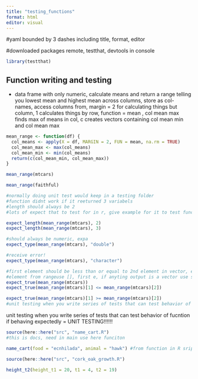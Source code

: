 ```yaml
---
title: "testing_functions"
format: html
editor: visual
---
```


#yaml bounded by 3 dashes including title, format, editor

#downloaded packages remote, testthat, devtools in console

```r
library(testthat)

```

## Function writing and testing

-   data frame with only numeric, calculate means and return a range telling you lowest mean and highest mean across columns, store as col-names, access columns from, margin = 2 for calculating things but column, 1 calculates things by row, function = mean , col mean max finds max of means in col, c creates vectors containing col mean min and col mean max

```r
mean_range <- function(df) {
  col_means <- apply(X = df, MARGIN = 2, FUN = mean, na.rm = TRUE)
  col_mean_max <- max(col_means)
  col_mean_min <- min(col_means)
  return(c(col_mean_min, col_mean_max))
}

```

```r
mean_range(mtcars)

```

```r
mean_range(faithful)

```

```r
#normally doing unit test would keep in a testing folder
#function didnt work if it reeturned 3 variabels
#length should always be 2
#lots of expect that to test for in r, give example for it to test function, 2 added becasue it should be 2, if nothign happened it works!, put in 3 recieve an error

expect_length(mean_range(mtcars), 2)
expect_length(mean_range(mtcars), 3)

```

```r
#should always be numeric, expa
expect_type(mean_range(mtcars), "double")
```

```r
#receive error!
expect_type(mean_range(mtcars), "character")
```

```r
#first element should be less than or equal to 2nd element in vector, expect_true, give conition and expect outcomine in conditional statement to be true, followinig condition to be true '
#element from rangeuse [], first e, if anyting output is a vector use square brackets and place elemnt number like specified row or column
expect_true(mean_range(mtcars))
expect_true(mean_range(mtcars)[1] <= mean_range(mtcars)[2])
```

```r
expect_true(mean_range(mtcars)[1] >= mean_range(mtcars)[2])
#unit testing when you write series of tests that can test behavior of fucntion if behaving expectedly = UNIT TESTING!
```

unit testing when you write series of tests that can test behavior of fucntion if behaving expectedly = UNIT TESTING!!!!!!

```r
source(here::here("src", "name_cart.R")
#this is docs, need in main use here funciton
```

```r
name_cart(food = "ecnhilada", animal = "hawk") #from function in R sript I created
```

```r
source(here::here("src", "cork_oak_growth.R")
```

```r
height_t2(height_t1 = 20, t1 = 4, t2 = 19)
```

```r

```
